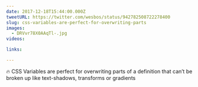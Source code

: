 ```yaml
---
date: 2017-12-18T15:44:00.000Z
tweetURL: https://twitter.com/wesbos/status/942782508722278400
slug: css-variables-are-perfect-for-overwriting-parts
images:
  - DRVvr78X0AAqTl-.jpg
videos:

links:

---
```

🔥 CSS Variables are perfect for overwriting parts of a definition that can’t be broken up like text-shadows, transforms or gradients
